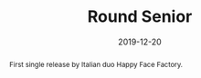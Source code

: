 ---
title: Round Senior
tags:
    - music
abstract: First single release by Italian duo Happy Face Factory.
role: Songwriter, Producer
date: 2019-12-20
client: Happy Face Factory
---